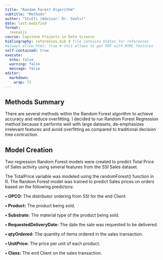 ```yaml
---
title: "Random Forest Algorithm"
subtitle: "Methods"
author: "Stutti (Advisor: Dr. Seals)"
date: last-modified
format:
  revealjs
course: Capstone Projects in Data Science
bibliography: references.bib # file contains bibtex for references
#always_allow_html: true # this allows to get PDF with HTML features
self-contained: true
execute: 
  echo: false
  warning: false
  message: false
editor: 
  markdown: 
    wrap: 72
---
```


## Methods Summary {.smaller}

There are several methods within the Random Forest algorithm to achieve accuracy and reduce overfitting. I decided to run Random Forest Regression method because it performs well with large datasets, de-emphasizes irrelevant features and avoid overfitting as compared to traditional decision tree contruction.

## Model Creation {.smaller}

Two regression Random Forest models were created to predict Total Price of Sales activity using several features from the SSI Sales dataset.

The TotalPrice variable was modeled using the randomForest() function in R. The Random Forest model was trained to predict Sales prices on orders based on the following predictors:

  **•	OPCO:** The distributor ordering from SSI for the end Client.
  
  **•	Product:** The product being sold.
  
  **•	Substrate:** The material type of the product being sold.
  
  **•	RequestedDeliveryDate:** The date the sale was requested to be delivered.
  
  **•	qtyOrdered:** The quantity of items ordered in the sales transaction.
  
  **•	UnitPrice:** The price per unit of each product.
  
  **•	Class:** The end Client on the sales transaction.